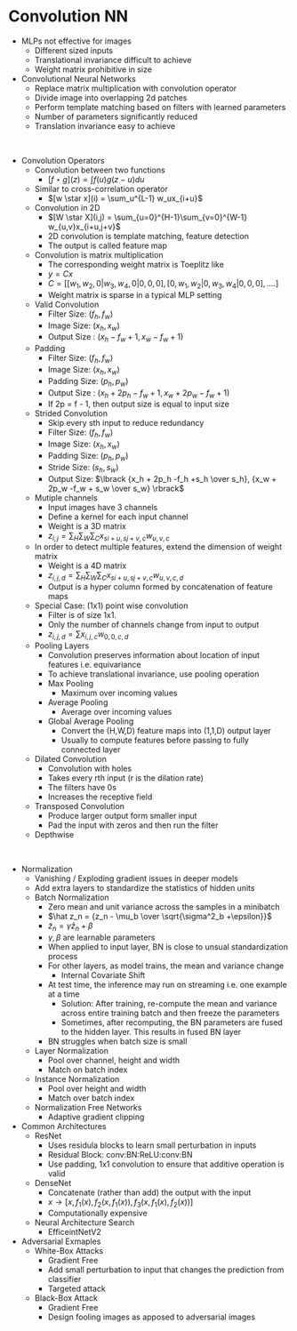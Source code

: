 # Convolution NN

- MLPs not effective for images
    - Different sized inputs
    - Translational invariance difficult to achieve
    - Weight matrix prohibitive in size
    
- Convolutional Neural Networks
    - Replace matrix multiplication with convolution operator
    - Divide image into overlapping 2d patches
    - Perform template matching based on filters with learned parameters
    - Number of parameters significantly reduced
    - Translation invariance easy to achieve

\

- Convolution Operators
    - Convolution between two functions
        - $[f \star g](z) = \int f(u) g(z-u) du$
    - Similar to cross-correlation operator
        - $[w \star x](i) = \sum_u^{L-1} w_ux_{i+u}$
    - Convolution in 2D
        - $[W \star X](i,j) = \sum_{u=0}^{H-1}\sum_{v=0}^{W-1} w_{u,v}x_{i+u,j+v}$
        - 2D convolution is template matching, feature detection
        - The output is called feature map
    - Convolution is matrix multiplication
        - The corresponding weight matrix is Toeplitz like
        - $y = Cx$
        - $C = [[w_1, w_2,0|w_3, w_4, 0|0,0,0],[0, w_1, w_2 | 0, w_3, w_4 | 0,0,0],....]$
        - Weight matrix is sparse in a typical MLP setting
    - Valid Convolution
        - Filter Size: $(f_h, f_w)$
        - Image Size: $(x_h, x_w)$
        - Output Size : $(x_h - f_w + 1, x_w - f_w + 1)$
    - Padding
        - Filter Size: $(f_h, f_w)$
        - Image Size: $(x_h, x_w)$
        - Padding Size: $(p_h, p_w)$
        - Output Size : $(x_h + 2p_h - f_w + 1, x_w + 2p_w - f_w + 1)$
        - If 2p = f - 1, then output size is equal to input size
    -  Strided Convolution
        - Skip every sth input to reduce redundancy
        - Filter Size: $(f_h, f_w)$
        - Image Size: $(x_h, x_w)$
        - Padding Size: $(p_h, p_w)$
        - Stride Size: $(s_h, s_w)$
        - Output Size: $\lbrack {x_h + 2p_h -f_h +s_h \over s_h}, {x_w + 2p_w -f_w + s_w \over s_w} \rbrack$
    - Mutiple channels
        - Input images have 3 channels
        - Define a kernel for each input channel
        - Weight is a 3D matrix
        - $z_{i,j} = \sum_H \sum_W \sum_C x_{si + u, sj+v, c} w_{u,v,c}$
    - In order to detect multiple features, extend the dimension of weight matrix
        - Weight is a 4D matrix
        - $z_{i,j,d} = \sum_H \sum_W \sum_C x_{si + u, sj+v, c} w_{u,v,c,d}$
        - Output is a hyper column formed by concatenation of feature maps
    - Special Case: (1x1) point wise convolution
        - Filter is of size 1x1.
        - Only the number of channels change from input to output
        - $z_{i,j,d} = \sum x_{i,j,c}w_{0,0,c,d}$
    - Pooling Layers
        - Convolution preserves information about location of input features i.e. equivariance
        - To achieve translational invariance, use pooling operation
        - Max Pooling
            - Maximum over incoming values
        - Average Pooling
            - Average over incoming values
        - Global Average Pooling
            - Convert the (H,W,D) feature maps into (1,1,D) output layer
            - Usually to compute features before passing to fully connected layer
    - Dilated Convolution
        - Convolution with holes
        - Takes every rth input (r is the dilation rate)
        - The filters have 0s
        - Increases the receptive field
    - Transposed Convolution
        - Produce larger output form smaller input
        - Pad the input with zeros and then run the filter
    - Depthwise

\

- Normalization
    - Vanishing / Exploding gradient issues in deeper models
    - Add extra layers to standardize the statistics of hidden units
    - Batch Normalization
        - Zero mean and unit variance across the samples in a minibatch
        - $\hat z_n = {z_n - \mu_b \over \sqrt{\sigma^2_b +\epsilon}}$
        - $\tilde z_n = \gamma \hat z_n + \beta$
        - $\gamma, \beta$ are learnable parameters
        - When applied to input layer, BN is close to unsual standardization process
        - For other layers, as model trains, the mean and variance change
            - Internal Covariate Shift
        - At test time, the inference may run on streaming i.e. one example at a time
            - Solution: After training, re-compute the mean and variance across entire training batch and then freeze the parameters
            - Sometimes, after recomputing, the BN parameters are fused to the hidden layer. This results in fused BN layer
        - BN struggles when batch size is small
    - Layer Normalization
        - Pool over channel, height and width
        - Match on batch index
    - Instance Normalization
        - Pool over height and width
        - Match over batch index
    - Normalization Free Networks
        - Adaptive gradient clipping
\

- Common Architectures
    - ResNet
        - Uses residula blocks to learn small perturbation in inputs
        - Residual Block: conv:BN:ReLU:conv:BN
        - Use padding, 1x1 convolution to ensure that additive operation is valid
    - DenseNet
        - Concatenate (rather than add) the output with the input
        - $x \rightarrow [x, f_1(x), f_2(x, f_1(x)), f_3(x, f_1(x), f_2(x))]$
        - Computationally expensive
    - Neural Architecture Search
        - EfficeintNetV2
\

- Adversarial Exmaples
    - White-Box Attacks
        - Gradient Free
        - Add small perturbation to input that changes the prediction from classifier
        - Targeted attack
    - Black-Box Attack
        - Gradient Free
        - Design fooling images as apposed to adversarial images
        
    

